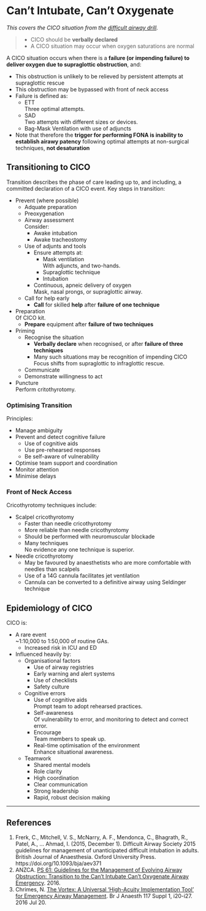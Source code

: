 # Can't Intubate, Can't Oxygenate 

*This covers the CICO situation from the [difficult airway drill](/management/airway/difficult-airway.md#drill).*

> * CICO should be **verbally declared**
> * A CICO situation may occur when oxygen saturations are normal


A CICO situation occurs when there is a **failure (or impending failure) to deliver oxygen due to supraglottic obstruction**, and:

* This obstruction is unlikely to be relieved by persistent attempts at supraglottic rescue
* This obstruction may be bypassed with front of neck access
* Failure is defined as:
	* ETT  
	Three optimal attempts.
	* SAD  
	Two attempts with different sizes or devices.
	* Bag-Mask Ventilation with use of adjuncts
* Note that therefore the **trigger for performing FONA is inability to establish airawy patency** following optimal attempts at non-surgical techniques, **not desaturation**


## Transitioning to CICO

Transition describes the phase of care leading up to, and including, a committed declaration of a CICO event. Key steps in transition:

* Prevent (where possible)
	* Adquate preparation
	* Preoxygenation
	* Airway assessment  
	Consider:
		* Awake intubation
		* Awake tracheostomy
	* Use of adjunts and tools
		* Ensure attempts at:
			* Mask ventilation  
			With adjuncts, and two-hands.
			* Supraglottic technique
			* Intubation
		* Continuous, apneic delivery of oxygen  
		Mask, nasal prongs, or supraglottic airway.
	* Call for help early
		* **Call** for skilled **help** after **failure of one technique**
* Preparation  
Of CICO kit.
	* **Prepare** equipment after **failure of two techniques**
* Priming
	* Recognise the situation  
		* **Verbally declare** when recognised, or after **failure of three techniques**
		* Many such situations may be recognition of impending CICO  
		Focus shifts from supraglottic to infraglottic rescue.
	* Communicate
	* Demonstrate willingness to act
* Puncture  
Perform critothyrotomy.

### Optimising Transition

Principles:

* Manage ambiguity
* Prevent and detect cognitive failure
	* Use of cognitive aids
	* Use pre-rehearsed responses
	* Be self-aware of vulnerability
* Optimise team support and coordination
* Monitor attention
* Minimise delays

### Front of Neck Access

Cricothyrotomy techniques include:

* Scalpel cricothyrotomy
	* Faster than needle cricothyrotomy
	* More reliable than needle cricothyrotomy
	* Should be performed with neuromuscular blockade
	* Many techniques  
	No evidence any one technique is superior.
* Needle cricothyrotomy
	* May be favoured by anaesthetists who are more comfortable with needles than scalpels
	* Use of a 14G cannula facilitates jet ventilation
	* Cannula can be converted to a definitive airway using Seldinger technique


## Epidemiology of CICO

CICO is:

* A rare event  
~1:10,000 to 1:50,000 of routine GAs.
	* Increased risk in ICU and ED
* Influenced heavily by:
	* Organisational factors
		* Use of airway registries
		* Early warning and alert systems
		* Use of checklists
		* Safety culture
	* Cognitive errors
		* Use of cognitive aids  
		Prompt team to adopt rehearsed practices.
		* Self-awareness  
		Of vulnerability to error, and monitoring to detect and correct error.
		* Encourage  
		Team members to speak up.
		* Real-time optimisation of the environment  
		Enhance situational awareness.
	* Teamwork
		* Shared mental models
		* Role clarity
		* High coordination
		* Clear communication
		* Strong leadership
		* Rapid, robust decision making





---

## References

1. Frerk, C., Mitchell, V. S., McNarry, A. F., Mendonca, C., Bhagrath, R., Patel, A., … Ahmad, I. (2015, December 1). Difficult Airway Society 2015 guidelines for management of unanticipated difficult intubation in adults. British Journal of Anaesthesia. Oxford University Press. https://doi.org/10.1093/bja/aev371
2. ANZCA. [PS 61: Guidelines for the Management of Evolving Airway Obstruction: Transition to the Can’t Intubate Can’t Oxygenate Airway Emergency](http://www.anzca.edu.au/getattachment/resources/professional-documents/ps61_guideline_airway_cognitive_aid_2016.pdf). 2016.
3. Chrimes, N. [The Vortex: A Universal 'High-Acuity Implementation Tool' for Emergency Airway Management](https://oup.silverchair-cdn.com/oup/backfile/Content_public/Journal/bja/117/suppl_1/10.1093_bja_aew175/3/aew175.pdf?Expires=1490519117&Signature=WDst8BeRnWgBXFudzgcLzu~Dw9HSr1v6yYlJwU-QUlgp5PgJ2msffuz~vsoWDXXv-XxZr1ndrpwcxCH274qVjBP~7hGZdtB3HBzH5HUNIHbFqBVtciwZlFQsMOSW6aAAt4kEtBBH6TAjkgxrA-~PpqBqpvOeOzC~08QMUjKXiqmn4errYgsKBEMXdNhxwJRPxra3w4BnOp-zluwtSsmmBzrfVvN0NmISaIOXxUGFqJHs1pWGJ9sqnuTYQsSkyAxdozEdWDnQAYkFNkq7igoHpzVNGzEkUMylsTVub1KHVEXLNT7De~LVU~c-M1Ft6G7p96r8vVYhGwOToDqGURIBig__&Key-Pair-Id=APKAIUCZBIA4LVPAVW3Q). Br J Anaesth 117 Suppl 1, i20-i27. 2016 Jul 20.